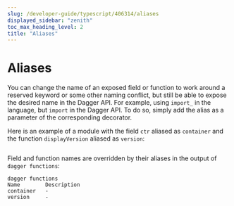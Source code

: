 ```yaml
---
slug: /developer-guide/typescript/406314/aliases
displayed_sidebar: "zenith"
toc_max_heading_level: 2
title: "Aliases"
---
```



# Aliases


You can change the name of an exposed field or function to work around a reserved keyword or some other naming conflict, but still be able to expose the desired name in the Dagger API. For example, using `import_` in the language, but `import` in the Dagger API. To do so, simply add the alias as a parameter of the corresponding decorator.

Here is an example of a module with the field `ctr` aliased as `container` and the function `displayVersion` aliased as `version`:

```typescript file=./snippets/aliases/index.ts
```

Field and function names are overridden by their aliases in the output of `dagger functions`:

```shell
dagger functions
Name        Description
container   -
version     -
```
